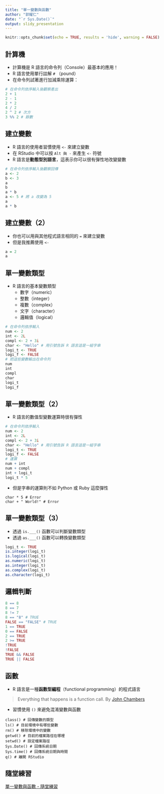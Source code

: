 ```yaml
---
title: "單一變數與函數"
author: "郭耀仁"
date: "`r Sys.Date()`"
output: slidy_presentation
---
```


```r
knitr::opts_chunk$set(echo = TRUE, results = 'hide', warning = FALSE)
```

## 計算機

- 計算機是 R 語言的命令列（Console）最基本的應用！
- R 語言使用單行註解 `#` （pound）
- 在命令列試著進行加減乘除運算：

```r
# 在命令列依序輸入後觀察產出
2 + 1
2 - 1
2 * 2
4 / 2
2 ^ 2 # 次方
3 %% 2 # 餘數
```

## 建立變數

- R 語言的使用者習慣使用 `<-` 來建立變數
- 在 RStudio 中可以按 `Alt 與 -` 來產生 `<-` 符號
- R 語言是**動態型別語言**，這表示你可以很有彈性地改變變數

```r
# 在命令列依序輸入後觀察回傳
a <- 2
b <- 3
a
b
a * b
a <- 5 # 將 a 改變為 5
a
a * b
```

## 建立變數（2）

- 你也可以用與其他程式語言相同的 `=` 來建立變數
- 但是我推薦使用 `<-`

```r
a = 2
a
```

## 單一變數類型

- R 語言的基本變數類型
  - 數字（numeric）
  - 整數（integer）
  - 複數（complex）
  - 文字（character）
  - 邏輯值（logical）

```r
# 在命令列依序輸入
num <- 2
int <- 2L
compl <- 2 + 3i
char <- "Hello" # 用引號告訴 R 語言這是一組字串
logi_t <- TRUE
logi_f <- FALSE
# 把這些變數輸出在命令列
num
int
compl
char
logi_t
logi_f
```

## 單一變數類型（2）

- R 語言的數值型變數運算時很有彈性

```r
# 在命令列依序輸入
num <- 2
int <- 2L
compl <- 2 + 3i
char <- "Hello" # 用引號告訴 R 語言這是一組字串
logi_t <- TRUE
logi_f <- FALSE
# 運算
num + int
num + compl
int + logi_t
logi_t * 5
```

- 但是字串的運算則不如 Python 或 Ruby 這麼彈性

```
char * 5 # Error
char + " World!" # Error
```

## 單一變數類型（3）

- 透過 `is.___()` 函數可以判斷變數類型
- 透過 `as.___()` 函數可以轉換變數類型

```r
logi_t <- TRUE
is.integer(logi_t)
is.logical(logi_t)
as.numeric(logi_t)
as.integer(logi_t)
as.complex(logi_t)
as.character(logi_t)
```

## 邏輯判斷

```r
8 == 8
8 == 7
8 != 7
8 == "8" # TRUE
FALSE == "FALSE" # TRUE
1 == TRUE
0 == FALSE
2 == TRUE
2 >= TRUE
!TRUE
!FALSE
TRUE && FALSE
TRUE || FALSE
```

## 函數

- R 語言是一種**函數型編程**（functional programming）的程式語言

> Everything that happens is a function call.
> By [John Chambers](https://en.wikipedia.org/wiki/John_Chambers_(statistician))

- 習慣使用 `()` 來避免混淆變數與函數

```
class() # 回傳變數的類型
ls() # 目前環境中有哪些變數
rm() # 移除環境中的變數
getwd() # 目前的檔案路徑在哪裡
setwd() # 設定檔案路徑
Sys.Date() # 回傳系統日期
Sys.time() # 回傳系統日期與時間
q() # 離開 RStudio
```

## 隨堂練習

[單一變數與函數 - 隨堂練習](https://yaojenkuo.github.io/r_programming/ch2_exercise)